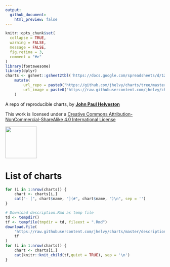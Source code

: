 ```yaml
---
output:
  github_document:
    html_preview: false
---
```


<!-- README.md is generated from README.Rmd. Please edit that file -->

```r
knitr::opts_chunk$set(
  collapse = TRUE,
  warning = FALSE,
  message = FALSE,
  fig.retina = 3,
  comment = "#>"
)
library(fontawesome)
library(dplyr)
charts <- gsheet::gsheet2tbl('https://docs.google.com/spreadsheets/d/1Zj1jXqV5XsAXeIkUPzCJkvMrU5ah_y6VHb-san0Baio/edit?usp=sharing') %>% 
    mutate(
        url_repo = paste0("https://github.com/jhelvy/charts/tree/master/", name), 
        url_image = paste0("https://raw.githubusercontent.com/jhelvy/charts/master/", name, "/plots/", image, ".png")
    )
```

A repo of reproducible charts, by [**John Paul Helveston** ](https://www.jhelvy.com/)

This work is licensed under a
[Creative Commons Attribution-NonCommercial-ShareAlike 4.0 International License](http://creativecommons.org/licenses/by-nc-sa/4.0/)

<img src="https://mirrors.creativecommons.org/presskit/buttons/88x31/png/by-nc-sa.png" width="100px">

# List of charts

```r
for (i in 1:nrow(charts)) {
    chart <- charts[i,]
    cat("- [", chart$name, "](#", chart$name, ")\n", sep = '')
}
```

```r
# Download description.Rmd as temp file
td <- tempdir()
tf <- tempfile(tmpdir = td, fileext = ".Rmd")
download.file(
    'https://raw.githubusercontent.com/jhelvy/charts/master/description.Rmd',
    tf
)
for (i in 1:nrow(charts)) {
    chart <- charts[i,]
    cat(knitr::knit_child(tf,quiet = TRUE), sep = '\n')
}
```
